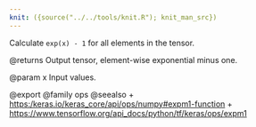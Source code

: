 ```yaml
---
knit: ({source("../../tools/knit.R"); knit_man_src})
---
```

Calculate `exp(x) - 1` for all elements in the tensor.

@returns
    Output tensor, element-wise exponential minus one.

@param x Input values.

@export
@family ops
@seealso
+ <https:/keras.io/keras_core/api/ops/numpy#expm1-function>
+ <https://www.tensorflow.org/api_docs/python/tf/keras/ops/expm1>

